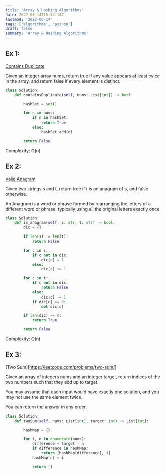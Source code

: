 ```yaml
---
title: 'Array & Hashing Algorithms'
date: 2022-06-14T15:32:14Z
lastmod: '2022-06-14'
tags: ['algorithms', 'python']
draft: false
summary: 'Array & Hashing Algorithms'
---
```


## Ex 1:

[Contains Duplicate](https://leetcode.com/problems/contains-duplicate/)

Given an integer array nums, return true if any value appears at least twice in the array, and return false if every element is distinct.

```python
class Solution:
    def containsDuplicate(self, nums: List[int]) -> bool:

        hashSet = set()

        for n in nums:
            if n in hashSet:
                return True
            else:
                hashSet.add(n)

        return False
```

Complexity: O(n)

## Ex 2:

[Valid Anagram](https://leetcode.com/problems/valid-anagram/)

Given two strings s and t, return true if t is an anagram of s, and false otherwise.

An Anagram is a word or phrase formed by rearranging the letters of a different word or phrase, typically using all the original letters exactly once.

```python
class Solution:
    def is_anagram(self, s: str, t: str) -> bool:
        dic = {}

        if len(s) != len(t):
            return False

        for c in s:
            if c not in dic:
                dic[c] = 1
            else:
                dic[c] += 1

        for c in t:
            if c not in dic:
                return False
            else:
                dic[c] -= 1
            if dic[c] == 0:
                del dic[c]

        if len(dic) == 0:
            return True

        return False
```

Complexity: O(n)

## Ex 3:

(Two Sum)[https://leetcode.com/problems/two-sum/]

Given an array of integers nums and an integer target, return indices of the two numbers such that they add up to target.

You may assume that each input would have exactly one solution, and you may not use the same element twice.

You can return the answer in any order.

```python
class Solution:
    def twoSum(self, nums: List[int], target: int) -> List[int]:

        hashMap = {}

        for i, n in enumerate(nums):
            difference = target - n
            if difference in hashMap:
                return [hashMap[difference], i]
            hashMap[n] = i

            return []

```
